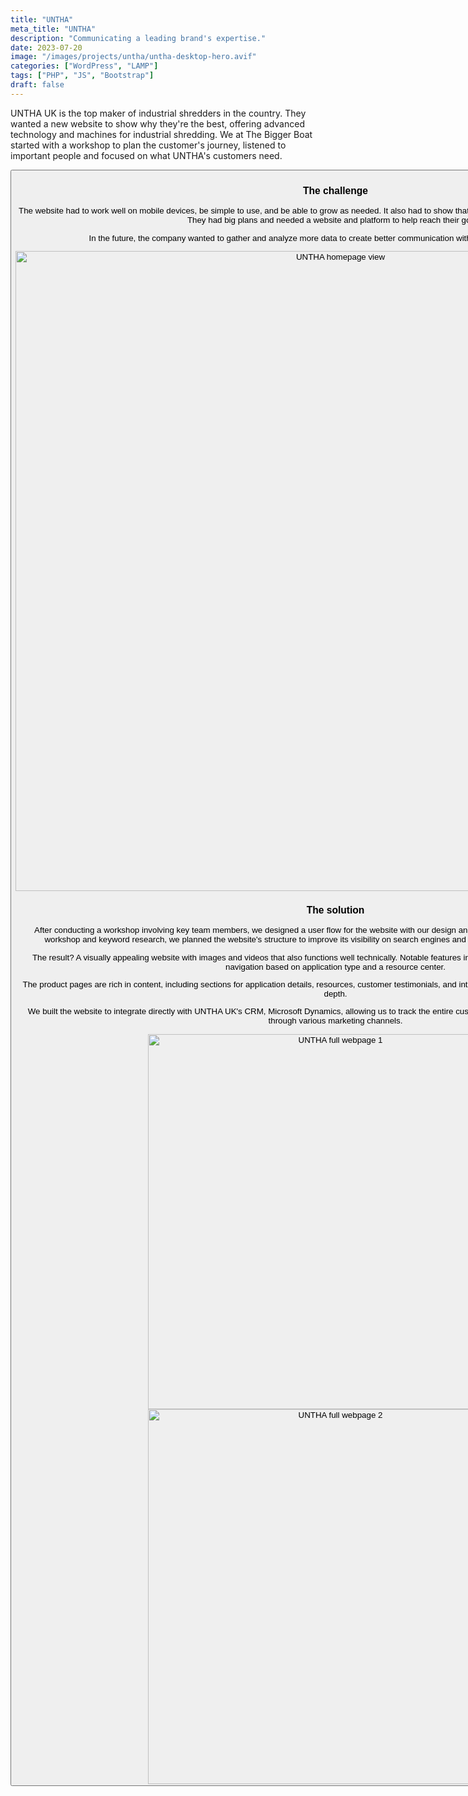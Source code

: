 ```yaml
---
title: "UNTHA"
meta_title: "UNTHA"
description: "Communicating a leading brand's expertise."
date: 2023-07-20
image: "/images/projects/untha/untha-desktop-hero.avif"
categories: ["WordPress", "LAMP"]
tags: ["PHP", "JS", "Bootstrap"]
draft: false
---
```


<AtTbb/>

UNTHA UK is the top maker of industrial shredders in the country. They wanted a new website to show why they're the best, offering advanced technology and machines for industrial shredding. We at The Bigger Boat started with a workshop to plan the customer's journey, listened to important people and focused on what UNTHA's customers need.

<Button label="Visit the website" link="https://www.untha.co.uk/" style="solid" target="_blank"/>

### The challenge

The website had to work well on mobile devices, be simple to use, and be able to grow as needed. It also had to show that UNTHA is a top brand with advanced technology. They had big plans and needed a website and platform to help reach their goals.

In the future, the company wanted to gather and analyze more data to create better communication with current and future customers.

<img src="/images/projects/untha/untha-website-shot-1.avif" alt="UNTHA homepage view" width="1024" loading="lazy"/>

### The solution

After conducting a workshop involving key team members, we designed a user flow for the website with our design and development teams. Using insights from the workshop and keyword research, we planned the website's structure to improve its visibility on search engines and fulfill the needs of UNTHA UK's customers.

The result? A visually appealing website with images and videos that also functions well technically. Notable features include a "shredder finder" tool for easy product navigation based on application type and a resource center.

The product pages are rich in content, including sections for application details, resources, customer testimonials, and interactive animations for exploring the machines in depth.

We built the website to integrate directly with UNTHA UK's CRM, Microsoft Dynamics, allowing us to track the entire customer journey and the value of leads generated through various marketing channels.

<div class="content-images-grid-2">
    <img src="/images/projects/untha/untha-full-webpage-1.avif" alt="UNTHA full webpage 1" width="600" loading="lazy"/>
    <img src="/images/projects/untha/untha-full-webpage-2.avif" alt="UNTHA full webpage 2" width="600" loading="lazy"/>
</div>